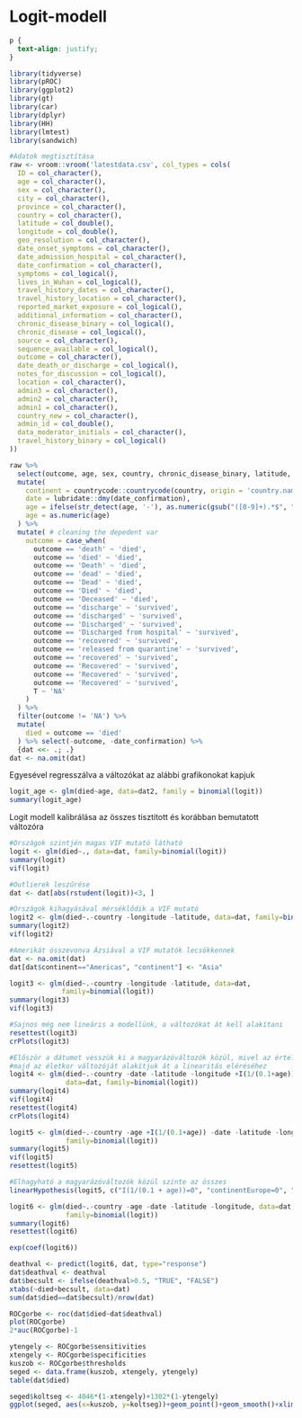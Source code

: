 # Logit-modell {#Chapter-3}

```{css, echo=FALSE}
p {
  text-align: justify;
}
```


```{r package, include=FALSE, warning=FALSE}
library(tidyverse)
library(pROC)
library(ggplot2)
library(gt)
library(car)
library(dplyr)
library(HH)
library(lmtest)
library(sandwich)
```


```{r data, include=FALSE, warning=FALSE, message = F}
#Adatok megtisztítása
raw <- vroom::vroom('latestdata.csv', col_types = cols(
  ID = col_character(),
  age = col_character(),
  sex = col_character(),
  city = col_character(),
  province = col_character(),
  country = col_character(),
  latitude = col_double(),
  longitude = col_double(),
  geo_resolution = col_character(),
  date_onset_symptoms = col_character(),
  date_admission_hospital = col_character(),
  date_confirmation = col_character(),
  symptoms = col_logical(),
  lives_in_Wuhan = col_logical(),
  travel_history_dates = col_character(),
  travel_history_location = col_character(),
  reported_market_exposure = col_logical(),
  additional_information = col_character(),
  chronic_disease_binary = col_logical(),
  chronic_disease = col_logical(),
  source = col_character(),
  sequence_available = col_logical(),
  outcome = col_character(),
  date_death_or_discharge = col_logical(),
  notes_for_discussion = col_logical(),
  location = col_character(),
  admin3 = col_character(),
  admin2 = col_character(),
  admin1 = col_character(),
  country_new = col_character(),
  admin_id = col_double(),
  data_moderator_initials = col_character(),
  travel_history_binary = col_logical()
)) 

raw %>% 
  select(outcome, age, sex, country, chronic_disease_binary, latitude, longitude, date_confirmation        ) %>% 
  mutate(
    continent = countrycode::countrycode(country, origin = 'country.name', destination = 'continent'),
    date = lubridate::dmy(date_confirmation),
    age = ifelse(str_detect(age, '-'), as.numeric(gsub("([0-9]+).*$", "\\1", age)) + 5, age),
    age = as.numeric(age)
  ) %>% 
  mutate( # cleaning the depedent var
    outcome = case_when(
      outcome == 'death' ~ 'died',
      outcome == 'died' ~ 'died', 
      outcome == 'Death' ~ 'died',
      outcome == 'dead' ~ 'died',
      outcome == 'Dead' ~ 'died',
      outcome == 'Died' ~ 'died',
      outcome == 'Deceased' ~ 'died',
      outcome == 'discharge' ~ 'survived',
      outcome == 'discharged' ~ 'survived',
      outcome == 'Discharged' ~ 'survived',
      outcome == 'Discharged from hospital' ~ 'survived',
      outcome == 'recovered' ~ 'survived',
      outcome == 'released from quarantine' ~ 'survived',
      outcome == 'recovered' ~ 'survived',
      outcome == 'Recovered' ~ 'survived',
      outcome == 'Recovered' ~ 'survived',
      outcome == 'Recovered' ~ 'survived',
      T ~ 'NA'
    )
  ) %>% 
  filter(outcome != 'NA') %>% 
  mutate(
    died = outcome == 'died'
  ) %>% select(-outcome, -date_confirmation) %>% 
  {dat <<- .; .}
dat <- na.omit(dat)
```

Egyesével regresszálva a változókat az alábbi grafikonokat kapjuk
```{r}
logit_age <- glm(died~age, data=dat2, family = binomial(logit))
summary(logit_age)
```


Logit modell kalibrálása az összes tisztított és korábban bemutatott változóra

```{r}
#Országok szintjén magas VIF mutató látható
logit <- glm(died~., data=dat, family=binomial(logit))
summary(logit)
vif(logit)

#Outlierek leszűrése
dat <- dat[abs(rstudent(logit))<3, ]

#Országok kihagyásával mérséklődik a VIF mutató
logit2 <- glm(died~.-country -longitude -latitude, data=dat, family=binomial(logit))
summary(logit2)
vif(logit2)

#Amerikát összevonva Ázsiával a VIF mutatók lecsökkennek
dat <- na.omit(dat)
dat[dat$continent=="Americas", "continent"] <- "Asia"

logit3 <- glm(died~.-country -longitude -latitude, data=dat, 
             family=binomial(logit))
summary(logit3)
vif(logit3)

#Sajnos még nem lineáris a modellünk, a változókat át kell alakítani
resettest(logit3)
crPlots(logit3)

```


```{r}
#Először a dátumot vesszük ki a magyarázóváltozók közül, mivel az értelmezése nehézkes,
#majd az életkor változóját alakítjuk át a linearitás eléréséhez
logit4 <- glm(died~.-country -date -latitude -longitude +I(1/(0.1+age)), 
              data=dat, family=binomial(logit))
summary(logit4)
vif(logit4)
resettest(logit4)
crPlots(logit4)
```

```{r}


logit5 <- glm(died~.-country -age +I(1/(0.1+age)) -date -latitude -longitude, data=dat, 
              family=binomial(logit))
summary(logit5)
vif(logit5)
resettest(logit5)

#Elhagyható a magyarázóváltozók közül szinte az összes
linearHypothesis(logit5, c("I(1/(0.1 + age))=0", "continentEurope=0", "continentAsia=0", "continentOceania=0"))

logit6 <- glm(died~.-country -age -date -latitude -longitude, data=dat, 
              family=binomial(logit))
summary(logit6)
resettest(logit6)

exp(coef(logit6))
```

```{r}
deathval <- predict(logit6, dat, type="response")
dat$deathval <- deathval
dat$becsult <- ifelse(deathval>0.5, "TRUE", "FALSE")
xtabs(~died+becsult, data=dat)
sum(dat$died==dat$becsult)/nrow(dat)
```


```{r}
ROCgorbe <- roc(dat$died~dat$deathval)
plot(ROCgorbe)
2*auc(ROCgorbe)-1

ytengely <- ROCgorbe$sensitivities
xtengely <- ROCgorbe$specificities
kuszob <- ROCgorbe$thresholds
seged <- data.frame(kuszob, xtengely, ytengely)
table(dat$died)

seged$koltseg <- 4046*(1-xtengely)+1302*(1-ytengely)
ggplot(seged, aes(x=kuszob, y=koltseg))+geom_point()+geom_smooth()+xlim(0,1)
```


